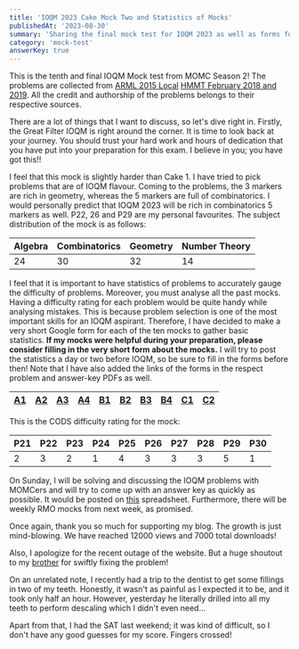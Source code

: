 ```yaml
---
title: 'IOQM 2023 Cake Mock Two and Statistics of Mocks'
publishedAt: '2023-08-30'
summary: 'Sharing the final mock test for IOQM 2023 as well as forms for each mock to compile statistics'
category: 'mock-test'
answerKey: true
---
```


This is the tenth and final IOQM Mock test from MOMC Season 2! The problems are collected from [ARML 2015 Local](https://www.arml2.com/arml_2017/public_arml_local/arml_local_sample_contest_files/ARMLLocal2015Solutions.pdf) [HMMT February 2018 and 2019](https://www.hmmt.org/www/archive/problems). All the credit and authorship of the problems belongs to their respective sources.

There are a lot of things that I want to discuss, so let's dive right in. Firstly, the Great Filter IOQM is right around the corner. It is time to look back at your journey. You should trust your hard work and hours of dedication that you have put into your preparation for this exam. I believe in you; you have got this!!

I feel that this mock is slightly harder than Cake 1. I have tried to pick problems that are of IOQM flavour. Coming to the problems, the 3 markers are rich in geometry, whereas the 5 markers are full of combinatorics. I would personally predict that IOQM 2023 will be rich in combinatorics 5 markers as well. P22, 26 and P29 are my personal favourites. The subject distribution of the mock is as follows:

| Algebra | Combinatorics | Geometry  | Number Theory |
| ---| --- | --- | ---|
| 24 | 30 | 32 | 14 |

I feel that it is important to have statistics of problems to accurately gauge the difficulty of problems. Moreover, you must analyse all the past mocks. Having a difficulty rating for each problem would be quite handy while analysing mistakes. This is because problem selection is one of the most important skills for an IOQM aspirant. Therefore, I have decided to make a very short Google form for each of the ten mocks to gather basic statistics. **If my mocks were helpful during your preparation, please consider filling in the very short form about the mocks.** I will try to post the statistics a day or two before IOQM, so be sure to fill in the forms before then! Note that I have also added the links of the forms in the respect problem and answer-key PDFs as well.

| [A1](https://forms.gle/eD7jSjRq7Ec8uc1A7) | [A2](https://forms.gle/4n6Q9QjabmA6yx2o6) | [A3](https://forms.gle/pxA1VuH3WwThSLSi6) | [A4](https://forms.gle/u3c1xzihQvPSUH2L7) | [B1](https://forms.gle/2Sh4AQH5KxreEFKg9) | [B2](https://forms.gle/jcPYJJRzxpbKmnc39) | [B3](https://forms.gle/kv9t45ZodZCxg4yA8) | [B4](https://forms.gle/vAjSw9hnCzBfA3o46) | [C1](https://forms.gle/LFxhi5ostF7ERQrY9) | [C2](https://forms.gle/Q1KQ9agKwYdrjpAw8) |
| ---| --- | --- | ---| ---| --- | ---| ---| --- | ---  |


This is the CODS difficulty rating for the mock:

| P21 | P22 | P23 | P24 | P25 | P26 | P27 | P28 | P29 | P30 |
| ---| --- | --- | ---| ---| --- | ---| ---| --- | ---  |
| 2| 3 | 2  | 1 | 4  |  3 |3  |  3| 5  | 1  |

On Sunday, I will be solving and discussing the IOQM problems with MOMCers and will try to come up with an answer key as quickly as possible. It would be posted on [this](https://docs.google.com/spreadsheets/d/1FDiNijrESp3COx8n10qcHCOXoIR7tupq4sgsxT_jxaQ/edit?usp=sharing) spreadsheet. Furthermore, there will be weekly RMO mocks from next week, as promised.

Once again, thank you so much for supporting my blog. The growth is just mind-blowing. We have reached 12000 views and 7000 total downloads!

Also, I apologize for the recent outage of the website. But a huge shoutout to my [brother](https://www.abjt.dev/) for swiftly fixing the problem!

On an unrelated note, I recently had a trip to the dentist to get some fillings in two of my teeth. Honestly, it wasn't as painful as I expected it to be, and it took only half an hour. However, yesterday he literally drilled into all my teeth to perform descaling which I didn't even need...

Apart from that, I had the SAT last weekend; it was kind of difficult, so I don't have any good guesses for my score. Fingers crossed!